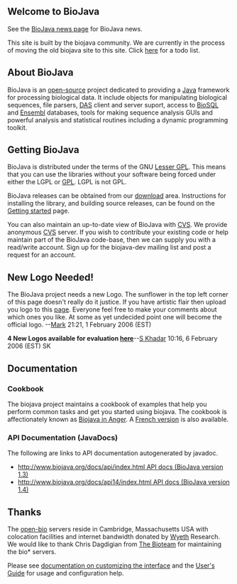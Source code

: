 ==Welcome to BioJava==
See the [http://biojava.open-bio.org/news BioJava news page] for BioJava news.

This site is built by the biojava community. We are currently in the process of moving the old biojava site to this site. Click [[Project:ToDo|here]] for a todo list.


== About BioJava ==

BioJava is an [[wp:Open source|open-source]] project dedicated to providing a [http://www.java.sun.com Java] framework for processing biological data. It include objects for manipulating biological sequences, file parsers, [http://biodas.org/ DAS] client and server suport, access to [http://www.biosql.org/ BioSQL] and [http://www.ensembl.org Ensembl] databases, tools for making sequence analysis GUIs and powerful analysis and statistical routines including a dynamic programming toolkit.

== Getting BioJava ==

BioJava is distributed under the terms of the GNU [http://www.gnu.org/licenses/lgpl.html Lesser GPL]. This means that you can use the libraries without your software being forced under either the LGPL or [http://www.gnu.org/licenses/gpl.html GPL]. LGPL is not GPL. 

BioJava releases can be obtained from our [[Project:download|download]] area. Instructions for installing the library, and building source releases, can be found on the [[Project:GetStarted|Getting started]] page. 

You can also maintain an up-to-date view of BioJava with [http://www.cvs.org/ CVS]. We provide anonymous [[wp:Concurrent Versions System|CVS]] server. If you wish to contribute your existing code or help maintain part of the BioJava code-base, then we can supply you with a read/write account. Sign up for the biojava-dev mailing list and post a request for an account.


== New Logo Needed! ==

The BioJava project needs a new Logo. The sunflower in the top left corner of this page doesn't really do it justice. If you have artistic flair then upload you logo to this [[Project:logo|page]]. Everyone feel free to make your comments about which ones you like. At some as yet undecided point one will become the official logo.
--[[User:Mark|Mark]] 21:21, 1 February 2006 (EST)


'''4 New Logos available for evaluation [[Project:logo|here]] '''--[[User:S Khadar|S Khadar]] 10:16, 6 February 2006 (EST) SK

== Documentation ==

=== Cookbook ===

The biojava project maintains a cookbook of examples that help you perform common tasks and get you started using biojava. The cookbook is affectionately known as [[BioJava:Cookbook|Biojava in Anger]]. A [[BioJava:CookbookFrench|French version]] is also available.

=== API Documentation (JavaDocs) ===

The following are links to API documentation autogenerated by javadoc.

* [[http://www.biojava.org/docs/api/index.html API docs (BioJava version 1.3)]]
* [[http://www.biojava.org/docs/api14/index.html API docs (BioJava version 1.4)]]

== Thanks ==
 

The [http://www.open-bio.org/ open-bio] servers reside in Cambridge, Massachusetts USA with colocation facilities and internet bandwidth donated by [http://www.wyeth.com/ Wyeth] Research. We would like to thank Chris Dagdigian from [http://www.bioteam.net/ The Bioteam] for maintaining the bio* servers.


Please see [http://meta.wikipedia.org/wiki/MediaWiki_i18n documentation on customizing the interface]
and the [http://meta.wikipedia.org/wiki/MediaWiki_User%27s_Guide User's Guide] for usage and configuration help.